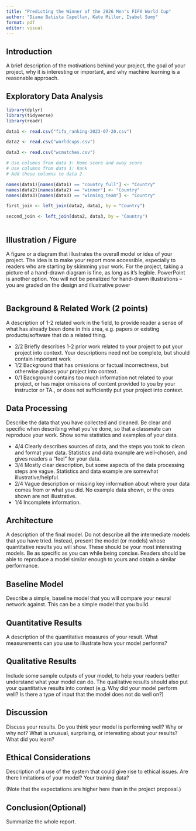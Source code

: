 ```yaml
---
title: "Predicting the Winner of the 2026 Men's FIFA World Cup"
author: "Diana Batista Capellan, Kate Miller, Isabel Sumy"
format: pdf
editor: visual
---
```


## Introduction

A brief description of the motivations behind your project, the goal of your project, why it is interesting or important, and why machine learning is a reasonable approach.

## Exploratory Data Analysis

```R
library(dplyr)
library(tidyverse)
library(readr)

data1 <- read.csv("fifa_ranking-2023-07-20.csv")

data2 <- read.csv("worldcups.csv")

data3 <- read.csv("wcmatches.csv")

# Use columns from data 3: Home score and away score
# Use columns from data 1: Rank
# Add these columns to data 2

names(data1)[names(data1) == "country_full"] <- "Country"
names(data2)[names(data2) == "winner"] <- "Country"
names(data3)[names(data3) == "winning_team"] <- "Country"

first_join <- left_join(data2, data1, by = "Country")

second_join <- left_join(data2, data3, by = "Country")



```


## Illustration / Figure

A figure or a diagram that illustrates the overall model or idea of your project. The idea is to make your report more accessible, especially to readers who are starting by skimming your work. For the project, taking a picture of a hand-drawn diagram is fine, as long as it's legible. PowerPoint is another option. You will not be penalized for hand-drawn illustrations -- you are graded on the design and illustrative power
```r



```

## Background & Related Work (2 points)

A description of 1-2 related work in the field, to provide reader a sense of what has already been done in this area, e.g. papers or existing products/software that do a related thing.

-   2/2 Briefly describes 1-2 prior work related to your project to put your project into context. Your descriptions need not be complete, but should contain important work
-   1/2 Background that has omissions or factual incorrectness, but otherwise places your project into context.
-   0/1 Background contains too much information not related to your project, or has major omissions of content provided to you by your instructor or TA., or does not sufficiently put your project into context.

## Data Processing

Describe the data that you have collected and cleaned. Be clear and specific when describing what you've done, so that a classmate can reproduce your work. Show some statistics and examples of your data.

-   4/4 Clearly describes sources of data, and the steps you took to clean and format your data. Statistics and data example are well-chosen, and gives readers a "feel" for your data.
-   3/4 Mostly clear description, but some aspects of the data processing steps are vague. Statistics and data example are somewhat illustrative/helpful.
-   2/4 Vague description or missing key information about where your data comes from or what you did. No example data shown, or the ones shown are not illustrative.
-   1/4 Incomplete information.

## Architecture

A description of the final model. Do not describe all the intermediate models that you have tried. Instead, present the model (or models) whose quantitative results you will show. These should be your most interesting models. Be as specific as you can while being concise. Readers should be able to reproduce a model similar enough to yours and obtain a similar performance.

## Baseline Model

Describe a simple, baseline model that you will compare your neural network against. This can be a simple model that you build.


## Quantitative Results

A description of the quantitative measures of your result. What measurements can you use to illustrate how your model performs?


## Qualitative Results

Include some sample outputs of your model, to help your readers better understand what your model can do. The qualitative results should also put your quantitative results into context (e.g. Why did your model perform well? Is there a type of input that the model does not do well on?)


## Discussion

Discuss your results. Do you think your model is performing well? Why or why not? What is unusual, surprising, or interesting about your results? What did you learn?

## Ethical Considerations

Description of a use of the system that could give rise to ethical issues. Are there limitations of your model? Your training data?

(Note that the expectations are higher here than in the project proposal.)


## Conclusion(Optional)

Summarize the whole report.
